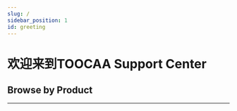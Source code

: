 ```yaml
---
slug: /
sidebar_position: 1
id: greeting
---
```


# 欢迎来到TOOCAA Support Center



## Browse by Product
---

<cardbox>
  <card
    href="toocaal2/"
    title="TOOCAA L2"
    img={'http://wiki-toocaa.oss-cn-hongkong.aliyuncs.com/wiki/20241221-111714.png'}
  />

<card
  href="https://wiki.toocaa.com/toocaal2/TOOCAA%20L2%20Accessories/"
  title="Accessories"
  img="http://wiki-toocaa.oss-cn-hongkong.aliyuncs.com/wiki/20241220-171848.jpg"
/>


<card
  href="https://wiki.toocaa.com/toocaal2/TOOCAA%20L2%20Accessories/Laser%20Module/"
  title="Laser Module"
  img="http://wiki-toocaa.oss-cn-hongkong.aliyuncs.com/wiki/11111.png"
/>

</cardbox>

